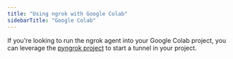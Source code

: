 ```yaml
---
title: "Using ngrok with Google Colab"
sidebarTitle: "Google Colab"
---
```

If you're looking to run the ngrok agent into your Google Colab project, you can leverage the [pyngrok project](https://pyngrok.readthedocs.io/en/latest/integrations.html#google-colaboratory) to start a tunnel in your project.
